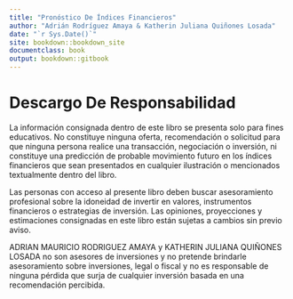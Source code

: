 ```yaml
---
title: "Pronóstico De Índices Financieros"
author: "Adrián Rodríguez Amaya & Katherin Juliana Quiñones Losada"
date: "`r Sys.Date()`"
site: bookdown::bookdown_site
documentclass: book
output: bookdown::gitbook
---
```


# Descargo De Responsabilidad {-}

La información consignada dentro de este libro se presenta solo para fines educativos. No constituye ninguna oferta, recomendación o solicitud para que ninguna persona realice una transacción, negociación o inversión, ni constituye una predicción de probable movimiento futuro en los índices financieros que sean presentados en cualquier ilustración o mencionados textualmente dentro del libro.

Las personas con acceso al presente libro deben buscar asesoramiento profesional sobre la idoneidad de invertir en valores, instrumentos financieros o estrategias de inversión. Las opiniones, proyecciones y estimaciones consignadas en este libro están sujetas a cambios sin previo aviso.

ADRIAN MAURICIO RODRIGUEZ AMAYA y KATHERIN JULIANA QUIÑONES LOSADA no son asesores de inversiones y no pretende brindarle asesoramiento sobre inversiones, legal o fiscal y no es responsable de ninguna pérdida que surja de cualquier inversión basada en una recomendación percibida.

